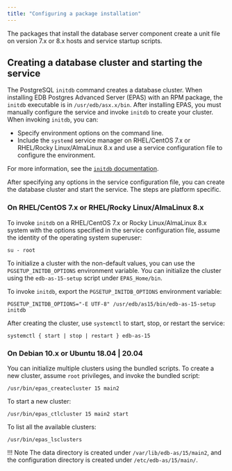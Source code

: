 ```yaml
---
title: "Configuring a package installation"
---
```


The packages that install the database server component create a unit file on version 7.x or 8.x hosts and service startup scripts.

## Creating a database cluster and starting the service

The PostgreSQL `initdb` command creates a database cluster. When installing EDB Postgres Advanced Server (EPAS) with an RPM package, the `initdb` executable is in `/usr/edb/asx.x/bin`. After installing EPAS, you must manually configure the service and invoke `initdb` to create your cluster. When invoking `initdb`, you can:

-   Specify environment options on the command line.
-   Include the `systemd` service manager on RHEL/CentOS 7.x or RHEL/Rocky Linux/AlmaLinux 8.x and use a service configuration file to configure the environment.

For more information, see the [`initdb` documentation](https://www.postgresql.org/docs/current/static/app-initdb.html).

After specifying any options in the service configuration file, you can create the database cluster and start the service. The steps are platform specific.

### On RHEL/CentOS 7.x or RHEL/Rocky Linux/AlmaLinux 8.x

To invoke `initdb` on a RHEL/CentOS 7.x or Rocky Linux/AlmaLinux 8.x system with the options specified in the service configuration file, assume the identity of the operating system superuser:

```text
su - root
```

To initialize a cluster with the non-default values, you can use the `PGSETUP_INITDB_OPTIONS` environment variable. You can initialize the cluster using the `edb-as-15-setup` script under `EPAS_Home/bin`.

To invoke `initdb`, export the `PGSETUP_INITDB_OPTIONS` environment variable:

```text
PGSETUP_INITDB_OPTIONS="-E UTF-8" /usr/edb/as15/bin/edb-as-15-setup initdb
```

After creating the cluster, use `systemctl` to start, stop, or restart the service:

```text
systemctl { start | stop | restart } edb-as-15
```

### On Debian 10.x or Ubuntu 18.04 | 20.04

You can initialize multiple clusters using the bundled scripts. To create a new cluster, assume `root` privileges, and invoke the bundled script:

```text
/usr/bin/epas_createcluster 15 main2
```

To start a new cluster:

```text
/usr/bin/epas_ctlcluster 15 main2 start  
```

To list all the available clusters:

```text
/usr/bin/epas_lsclusters
```

!!! Note
    The data directory is created under `/var/lib/edb-as/15/main2`, and the configuration directory is created under `/etc/edb-as/15/main/`.


